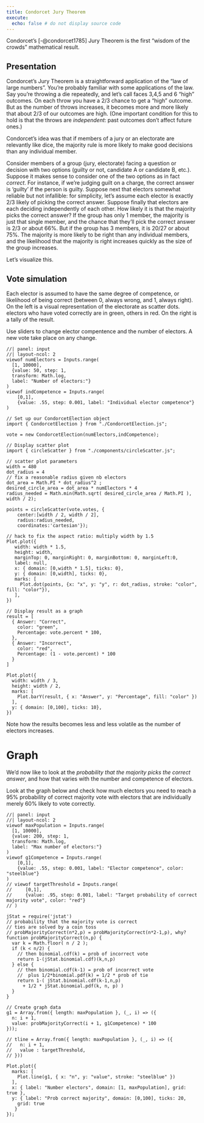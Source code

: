 ```yaml
---
title: Condorcet Jury Theorem
execute:
  echo: false # do not display source code
---
```


Condorcet's [-@condorcet1785] Jury Theorem is the first "wisdom of the crowds" mathematical result.

## Presentation

Condorcet's Jury Theorem is a straightforward application of the
"law of large numbers". You're probably familiar with some
applications of the law. Say you're throwing a die repeatedly, and
let's call faces 3,4,5 and 6 "high" outcomes. On each throw you
have a 2/3 chance to get a "high" outcome. But as the number of
throws increases, it becomes more and more likely that about 2/3
of our outcomes are high. (One important condition for this to
hold is that the throws are *independent*: past outcomes don't
affect future ones.)

Condorcet's idea was that if members of a jury or an electorate
are relevantly like dice, the majority rule is more likely to make
good decisions than any individual member.

Consider members of a group (jury, electorate) facing a question
or decision with two options (guilty or not, candidate A or
candidate B, etc.). Suppose it makes sense to consider one of the
two options as in fact *correct*. For instance, if we're judging
guilt on a charge, the correct answer is 'guilty' if the person is
guilty. Suppose next that electors somewhat reliable but not
infallible: for simplicity, let's assume each elector is exactly 2/3
likely of picking the correct answer. Suppose finally that electors
are each deciding independently of each other. How likely it is
that the majority picks the correct answer? If the group has only
1 member, the majority is just that single member, and the chance
that they'll pick the correct answer is 2/3 or about 66%. But if
the group has 3 members, it is 20/27 or about 75%. The majority is
more likely to be right than any individual members, and the
likelihood that the majority is right increases quickly as the
size of the group increases.

Let's visualize this.

## Vote simulation

Each elector is assumed to have the same degree of 
competence, or likelihood of being correct (between 0, always wrong, and 1, always right).
On the left is a visual representation of the electorate as scatter dots. electors who have voted correctly are in green, others in red. On the right is a tally of the result. 

Use sliders to change elector compentence and the number of electors. A new vote take place on any change. 


```ojs
//| panel: input
//| layout-ncol: 2
viewof numElectors = Inputs.range(
  [1, 10000], 
  {value: 50, step: 1, 
  transform: Math.log,
  label: "Number of electors:"}
)
viewof indCompetence = Inputs.range(
    [0,1],
    {value: .55, step: 0.001, label: "Individual elector competence"}
)
```

```ojs
// Set up our CondorcetElection object
import { CondorcetElection } from "./CondorcetElection.js";

vote = new CondorcetElection(numElectors,indCompetence);
```

::: {layout="[ [2,1] ]"}

```ojs
// Display scatter plot
import { circleScatter } from "./components/circleScatter.js";

// scatter plot parameters
width = 480
dot_radius = 4
// fix a reasonable radius given nb electors
dot_area = Math.PI * dot_radius^2 ;
desired_circle_area = dot_area * numElectors * 4
radius_needed = Math.min(Math.sqrt( desired_circle_area / Math.PI ), width / 2);

points = circleScatter(vote.votes, {
    center:[width / 2, width / 2],
    radius:radius_needed, 
    coordinates:'cartesian'});

// hack to fix the aspect ratio: multiply width by 1.5
Plot.plot({
   width: width * 1.5,
   height: width,
   marginTop: 0, marginRight: 0, marginBottom: 0, marginLeft:0,
   label: null,
   x: { domain: [0,width * 1.5], ticks: 0},
   y: { domain: [0,width], ticks: 0},
   marks: [
     Plot.dot(points, {x: "x", y: "y", r: dot_radius, stroke: "color", fill: "color"}),
   ],
})
```

```ojs
// Display result as a graph
result = [
  { Answer: "Correct", 
    color: "green",
    Percentage: vote.percent * 100,
  },
  { Answer: "Incorrect", 
    color: "red",
    Percentage: (1 - vote.percent) * 100
  }
]

Plot.plot({
  width: width / 3,
  height: width / 2,
  marks: [
    Plot.barY(result, { x: "Answer", y: "Percentage", fill: "color" })
  ],
  y: { domain: [0,100], ticks: 10},
})

```

:::

Note how the results becomes less and less volatile as the number of electors increases.

# Graph

We'd now like to look at the *probability that the majority picks
the correct answer*, and how that varies with the number and 
competence of electors. 

Look at the graph below and check how much electors you need to 
reach a 95% probability of correct majority vote with electors
that are individually merely 60% likely to vote correctly. 

```ojs
//| panel: input
//| layout-ncol: 2
viewof maxPopulation = Inputs.range(
  [1, 10000], 
  {value: 200, step: 1, 
  transform: Math.log,
  label: "Max number of electors:"}
)
viewof g1Competence = Inputs.range(
    [0,1],
    {value: .55, step: 0.001, label: "Elector competence", color: "steelblue"}
)
// viewof targetThreshold = Inputs.range(
//     [0,1],
//     {value: .95, step: 0.001, label: "Target probability of correct majority vote", color: "red"}
// )
```

```ojs
jStat = require('jstat')
// probability that the majority vote is correct
// ties are solved by a coin toss
// probMajorityCorrect(n*2,p) = probMajorityCorrect(n*2-1,p), why?
function probMajorityCorrect(n,p) {
  var k = Math.floor( n / 2 );
  if (k < n/2) {
    // then binomial.cdf(k) = prob of incorrect vote
    return 1-(jStat.binomial.cdf)(k,n,p)
  } else {
    // then binomial.cdf(k-1) = prob of incorrect vote
    //  plus 1/2*binomial.pdf(k) = 1/2 * prob of tie
    return 1-( jStat.binomial.cdf(k-1,n,p)
      + 1/2 * jStat.binomial.pdf(k, n, p) )
  }
}

// Create graph data
g1 = Array.from({ length: maxPopulation }, (_, i) => ({
  n: i + 1,
  value: probMajorityCorrect(i + 1, g1Competence) * 100
}));

// tline = Array.from({ length: maxPopulation }, (_, i) => ({
//   n: i + 1,
//   value : targetThreshold,
// }))

Plot.plot({
  marks: [
    Plot.line(g1, { x: "n", y: "value", stroke: "steelblue" })
  ],
  x: { label: "Number electors", domain: [1, maxPopulation], grid: true },
  y: { label: "Prob correct majority", domain: [0,100], ticks: 20,
    grid: true
   }
});

```


<!--
## Theorem

Let $n$ the number of electors, $p$ the individual elector
competence: how likely an individual elector is likely to vote
correctly. It is assumed that each all electors are exactly as
competent as each other. It is also assumed that the votes are
independent: how likely one elector is to pick the correct vote
isn't affected by how other electors vote.

-->


